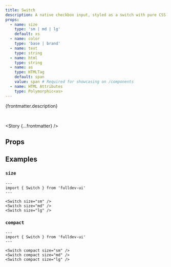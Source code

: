 ```yaml
---
title: Switch
description: A native checkbox input, styled as a switch with pure CSS.
props:
  - name: size
    type: 'sm | md | lg'
    default: xs
  - name: color
    type: 'base | brand'
  - name: text
    type: string
  - name: html
    type: string
  - name: as
    type: HTMLTag
    default: span
    value: span # Required for showcasing on /components
  - name: HTML Attributes
    type: Polymorphic<as>
---
```



{frontmatter.description}

<br />

<Story {...frontmatter} />

## Props

<PropsTable props={frontmatter.props} />

## Examples

### `size`

<SizeProp />

```astro live
---
import { Switch } from 'fulldev-ui'
---

<Switch size="sm" />
<Switch size="md" />
<Switch size="lg" />
```

### `compact`

<CompactProp />

```astro live
---
import { Switch } from 'fulldev-ui'
---

<Switch compact size="sm" />
<Switch compact size="md" />
<Switch compact size="lg" />
```
